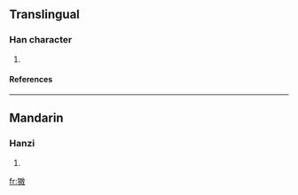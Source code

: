 ==Translingual==
===Han character===
{{Han char|rn=94|rad=犬|as=09|sn=12|four=|canj=大竹土尸大 (KHGSK), 大竹手尸大 (KHQSK)}}
# {{defn|Han|sort=犬09}}
====References====
{{Han ref|kx=0718.030|dkj=20647|hdz=21364.160|uh=7353|ud=29523}}

----
==Mandarin==
===Hanzi===
{{cmn-hanzi|pin=[[áo]] (ao2)|wg=ao<sup>2</sup>}}
# {{defn|Mandarin}}

[[fr:獓]]